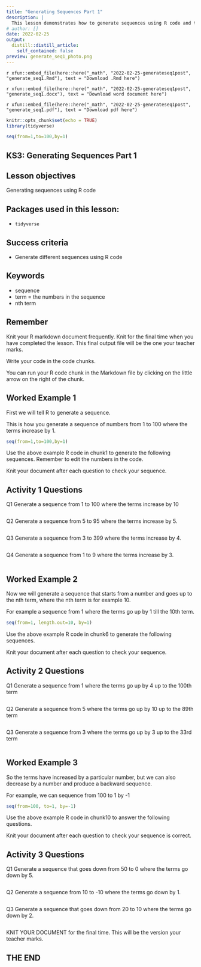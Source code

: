 ```yaml
---
title: "Generating Sequences Part 1"
description: |
  This lesson demonstrates how to generate sequences using R code and then provides activities for further practise.
# author: []
date: 2022-02-25
output:
  distill::distill_article:
    self_contained: false
preview: generate_seq1_photo.png
---
```


`r xfun::embed_file(here::here("_math", "2022-02-25-generateseq1post", "generate_seq1.Rmd"), text = "Download .Rmd here")`

`r xfun::embed_file(here::here("_math", "2022-02-25-generateseq1post", "generate_seq1.docx"), text = "Download word document here")`

`r xfun::embed_file(here::here("_math", "2022-02-25-generateseq1post", "generate_seq1.pdf"), text = "Download pdf here")`

```r
knitr::opts_chunk$set(echo = TRUE)
library(tidyverse)

seq(from=1,to=100,by=1)
```

## KS3: Generating Sequences Part 1

## Lesson objectives
Generating sequences using R code

## Packages used in this lesson:

- `tidyverse`

## Success criteria
* Generate different sequences using R code

## Keywords
* sequence
* term = the numbers in the sequence
* nth term


## Remember
Knit your R markdown document frequently.  Knit for the final time when you have completed the lesson.  This final output file will be the one your teacher marks.

Write your code in the code chunks.

You can run your R code chunk in the Markdown file by clicking on the little arrow on the right of the chunk.


## Worked Example 1

First we will tell R to generate a sequence.

This is how you generate a sequence of numbers from 1 to 100 where the terms increase by 1.

```r
seq(from=1,to=100,by=1)
```

Use the above example R code in chunk1 to generate the following sequences.  Remember to edit the numbers in the code. 

Knit your document after each question to check your sequence.

## Activity 1 Questions
Q1 Generate a sequence from 1 to 100 where the terms increase by 10

```r

```

Q2 Generate a sequence from 5 to 95 where the terms increase by 5.

```r

```

Q3 Generate a sequence from 3 to 399 where the terms increase by 4.

```r

```

Q4 Generate a sequence from 1 to 9 where the terms increase by 3.

```r

```


## Worked Example 2
Now we will generate a sequence that starts from a number and goes up to the nth term, where the nth term is for example 10.

For example a sequence from 1 where the terms go up by 1 till the 10th term.

```r
seq(from=1, length.out=10, by=1)
```

Use the above example R code in chunk6 to generate the following sequences.  

Knit your document after each question to check your sequence.

## Activity 2 Questions
Q1 Generate a sequence from 1 where the terms go up by 4 up to the 100th term

```r

```

Q2 Generate a sequence from 5 where the terms go up by 10 up to the 89th term

```r

```

Q3 Generate a sequence from 3 where the terms go up by 3 up to the 33rd term

```r

```


## Worked Example 3
So the terms have increased by a particular number, but we can also decrease by a number and produce a backward sequence.

For example, we can sequence from 100 to 1 by -1

```r
seq(from=100, to=1, by=-1)
```


Use the above example R code in chunk10 to answer the following questions.

Knit your document after each question to check your sequence is correct.

## Activity 3 Questions

Q1 Generate a sequence that goes down from 50 to 0 where the terms go down by 5.

```r

```

Q2 Generate a sequence from 10 to -10 where the terms go down by 1.

```r

```

Q3 Generate a sequence that goes down from 20 to 10 where the terms go down by 2.

```r

```


KNIT YOUR DOCUMENT for the final time.  This will be the version your teacher marks.

## THE END

